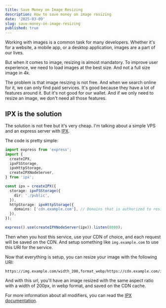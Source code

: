 ```yaml
---
title: Save Money on Image Resizing
description: How to save money on image resizing
date: '2025-03-09'
slug: save-money-on-image-resizing
published: true
---
```


Working with images is a common task for many developers. Whether it's for a website, a mobile app, or a desktop application, images are a part of our lives.

But when it comes to image, resizing is almost mandatory. To improve user experience, we need to load images at the best size. And not a full size image in 4k.

The problem is that image resizing is not free. And when we search online for it, we can only find paid services. It's good because they have a lot of features around it. But it's not good for our wallet. And if we only need to resize an image, we don't need all those features.

## IPX is the solution

The solution is not free but it's very cheap. I'm talking about a simple VPS and an express server with [IPX](https://github.com/unjs/ipx).

The code is pretty simple:

```ts
import express from 'express';
import {
  createIPX,
  ipxFSStorage,
  ipxHttpStorage,
  createIPXNodeServer,
} from 'ipx';

const ipx = createIPX({
  storage: ipxFSStorage({
    dir: './public',
  }),
  httpStorage: ipxHttpStorage({
    domains: ['cdn.example.com'], // Domains that is authorized to resize images
  }),
});

express().use(createIPXNodeServer(ipx)).listen(8080);
```

Then when you host this service, use your CDN of choice, and each request will be saved on the CDN. And setup something like `img.example.com` to use this URI for the service.

Now that everything is setup, you can resize your image with the following URI:

```
https://img.example.com/width_200,format_webp/https://cdn.example.com/image.jpg
```

And with this url, you'll have an image resized with the same aspect ratio with a width of 200px, in webp format, and saved on the CDN cache.

For more information about all modifiers, you can read the [IPX documentation](https://github.com/unjs/ipx?tab=readme-ov-file#modifiers).
